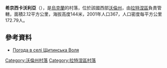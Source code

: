 {{coord|51|52|40|N|24|51|9|E|scale:30000|display=title}}

'''希京西卡沃利亞'''（{{lang-uk|Щитинська Воля}}），是[[烏克蘭|烏克蘭]]的村落，位於該國西部[[沃倫州|沃倫州]]，由[[拉特涅區|拉特涅區]]負責管轄，面積2.12平方公里，海拔高度144米，2001年人口367，人口密度每平方公里172.79人。

==參考資料==
* [http://weather.in.ua/ua/volynskaja/29272 Погода в селі Щитинська Воля] {{Wayback|url=http://weather.in.ua/ua/volynskaja/29272 |date=20111219100123 }}

[[Category:沃倫州村落|Category:沃倫州村落]]
[[Category:拉特涅區村落|Category:拉特涅區村落]]


{{Volyn-geo-stub}}